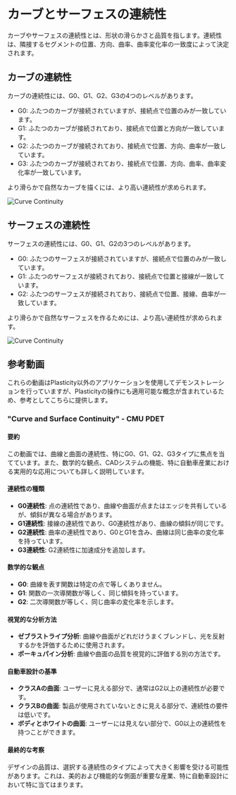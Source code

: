 # カーブとサーフェスの連続性


カーブやサーフェスの連続性とは、形状の滑らかさと品質を指します。連続性は、隣接するセグメントの位置、方向、曲率、曲率変化率の一致度によって決定されます。

## カーブの連続性
カーブの連続性には、G0、G1、G2、G3の4つのレベルがあります。
- G0: ふたつのカーブが接続されていますが、接続点で位置のみが一致しています。
- G1: ふたつのカーブが接続されており、接続点で位置と方向が一致しています。
- G2: ふたつのカーブが接続されており、接続点で位置、方向、曲率が一致しています。
- G3: ふたつのカーブが接続されており、接続点で位置、方向、曲率、曲率変化率が一致しています。

より滑らかで自然なカーブを描くには、より高い連続性が求められます。

![Curve Continuity](/img/curve-continuity.png)

## サーフェスの連続性
サーフェスの連続性には、G0、G1、G2の3つのレベルがあります。
- G0: ふたつのサーフェスが接続されていますが、接続点で位置のみが一致しています。
- G1: ふたつのサーフェスが接続されており、接続点で位置と接線が一致しています。
- G2: ふたつのサーフェスが接続されており、接続点で位置、接線、曲率が一致しています。

より滑らかで自然なサーフェスを作るためには、より高い連続性が求められます。

![Curve Continuity](/img/surface-continuity.png)

## 参考動画

これらの動画はPlasticity以外のアプリケーションを使用してデモンストレーションを行っていますが、Plasticityの操作にも適用可能な概念が含まれているため、参考としてこちらに提供します。

### "Curve and Surface Continuity" - CMU PDET

<YouTube videoId="Cks7nA296v8" />

#### 要約
この動画では、曲線と曲面の連続性、特にG0、G1、G2、G3タイプに焦点を当てています。また、数学的な観点、CADシステムの機能、特に自動車産業における実用的な応用についても詳しく説明しています。

#### 連続性の種類
- **G0連続性**: 点の連続性であり、曲線や曲面が点またはエッジを共有しているが、傾斜が異なる場合があります。
- **G1連続性**: 接線の連続性であり、G0連続性があり、曲線の傾斜が同じです。
- **G2連続性**: 曲率の連続性であり、G0とG1を含み、曲線は同じ曲率の変化率を持っています。
- **G3連続性**: G2連続性に加速成分を追加します。

#### 数学的な観点
- **G0**: 曲線を表す関数は特定の点で等しくありません。
- **G1**: 関数の一次導関数が等しく、同じ傾斜を持っています。
- **G2**: 二次導関数が等しく、同じ曲率の変化率を示します。

#### 視覚的な分析方法
- **ゼブラストライプ分析**: 曲線や曲面がどれだけうまくブレンドし、光を反射するかを評価するために使用されます。
- **ポーキュパイン分析**: 曲線や曲面の品質を視覚的に評価する別の方法です。

#### 自動車設計の基準
- **クラスAの曲面**: ユーザーに見える部分で、通常はG2以上の連続性が必要です。
- **クラスBの曲面**: 製品が使用されていないときに見える部分で、連続性の要件は低いです。
- **ボディとホワイトの曲面**: ユーザーには見えない部分で、G0以上の連続性を持つことができます。

#### 最終的な考察
デザインの品質は、選択する連続性のタイプによって大きく影響を受ける可能性があります。これは、美的および機能的な側面が重要な産業、特に自動車設計において特に当てはまります。

